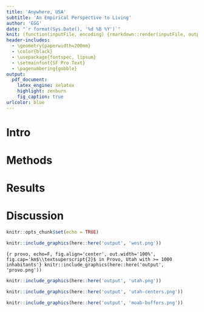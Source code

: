 ```yaml
---
title: 'Anywhere, USA'
subtitle: 'An Empirical Perspective to Living'
author: 'EGG'
date: "`r format(Sys.Date(), '%d %B %Y')`"
knit: (function(inputFile, encoding) {rmarkdown::render(inputFile, output_dir = paste0(dirname(getwd()), '/output/'))})
header-includes:
  - \geometry{paperwidth=200mm}
  - \color{black}
  - \usepackage{fontspec, lipsum}
  - \setmainfont{SF Pro Text}
  - \pagenumbering{gobble}
output: 
  pdf_document:
    latex_engine: xelatex
    highlight: zenburn
    fig_caption: true
urlcolor: blue
---
```


# Intro

# Methods

# Results

# Discussion

```r
knitr::opts_chunk$set(echo = TRUE)
```

```r
knitr::include_graphics(here::here('output', 'west.png'))
```

```{r provo, echo=F, fig.align='center', out.width='100%', fig.cap='km$\\textsuperscript{2}$ in Provo, Utah with >= 1000 inhabitants'}
knitr::include_graphics(here::here('output', 'provo.png'))
```

```r
knitr::include_graphics(here::here('output', 'utah.png'))
```

```r
knitr::include_graphics(here::here('output', 'utah-centers.png'))
```

```r
knitr::include_graphics(here::here('output', 'moab-buffers.png'))
```

\vspace*{1cm}